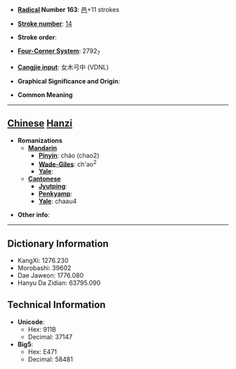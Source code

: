 * '''[[Wiktionary:Chinese radical index| Radical]] Number 163''': [[Wiktionary:Chinese radical index 邑|邑]]+11 strokes

* '''[[Wiktionary:Chinese total strokes index|Stroke number]]''': [[Wiktionary:Chinese total strokes index 14|14]]

* '''Stroke order''': 

* '''[[Wiktionary:Chinese four corner index|Four-Corner System]]''': 2792<sub>7</sub>

* '''[[Wiktionary:Chinese Cangjie index|Cangjie input]]''': 女木弓中 (VDNL)

* '''Graphical Significance and Origin''': 

* '''Common Meaning'''

----

== [[Chinese]] [[Hanzi]] ==

* '''Romanizations'''
** '''[[Mandarin]]'''
*** '''[[Pinyin]]''': cháo (chao2)
*** '''[[Wade-Giles]]''': ch'ao<sup>2</sup>
*** '''[[Yale]]''': 
** '''[[Cantonese]]'''
*** '''[[Jyutping]]''':
*** '''[[Penkyamp]]''': 
*** '''[[Yale]]''': chaau4

* '''Other info''': 

----

== Dictionary Information ==

* KangXi: 1276.230
* Morobashi: 39602
* Dae Jaweon: 1776.080
* Hanyu Da Zidian: 63795.090

== Technical Information ==

* '''Unicode''':
** Hex: 911B
** Decimal: 37147
* '''Big5''':
** Hex: E471
** Decimal: 58481